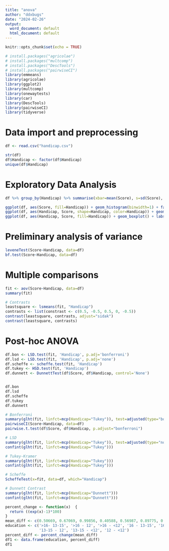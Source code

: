 ```yaml
---
title: "anova"
author: "ddxbugs"
date: "2024-02-26"
output:
  word_document: default
  html_document: default
---
```


```r
knitr::opts_chunk$set(echo = TRUE)
```


```r
# install.packages("agricolae")
# install.packages("multcomp")
# install.packages("DescTools")
# install.packages("pairwiseCI")
library(emmeans)
library(agricolae)
library(ggplot2)
library(multcomp)
library(onewaytests)
library(car)
library(DescTools)
library(pairwiseCI)
library(tidyverse)
```
# Data import and preprocessing
```r
df <- read.csv("handicap.csv")

str(df)
df$Handicap <- factor(df$Handicap)
unique(df$Handicap)
```
# Exploratory Data Analysis
```r
df %>% group_by(Handicap) %>% summarise(xbar=mean(Score), s=sd(Score), n=n())

ggplot(df, aes(Score, fill=Handicap)) + geom_histogram(binwidth=1) + facet_grid(~Handicap) + labs(x="Score", y="Frequency", title="Histogram by Handicap")
ggplot(df, aes(Handicap, Score, shape=Handicap, color=Handicap)) + geom_point(position="jitter") + labs(x="Handicap", y="Score", title="Scatter plot by Handicap")
ggplot(df, aes(Handicap, Score, fill=Handicap)) + geom_boxplot() + labs(x="Handicap", y="Score", title="Boxplot by Handicap")
```
# Preliminary analysis of variance
```r
leveneTest(Score~Handicap, data=df)
bf.test(Score~Handicap, data=df)
```
# Multiple comparisons
```r
fit <- aov(Score~Handicap, data=df)
summary(fit)

# Contrasts
leastsquare <- lsmeans(fit, "Handicap")
contrasts <- list(constrast <- c(0.5, -0.5, 0.5, 0, -0.5))
contrast(leastsquare, contrasts, adjust="sidak")
contrast(leastsquare, contrasts)
```

# Post-hoc ANOVA
```r

df.bon <- LSD.test(fit, 'Handicap', p.adj='bonferroni')
df.lsd <- LSD.test(fit, 'Handicap', p.adj='none')
df.scheffe <- scheffe.test(fit, 'Handicap')
df.tukey <- HSD.test(fit, 'Handicap')
df.dunnett <- DunnettTest(df$Score, df$Handicap, control='None')


df.bon
df.lsd
df.scheffe
df.tukey
df.dunnett

# Bonferroni
summary(glht(fit, linfct=mcp(Handicap="Tukey")), test=adjusted(type="bonferroni"))
pairwiseCI(Score~Handicap, data=df)
pairwise.t.test(df$Score, df$Handicap, p.adjust="bonferroni")

# LSD
summary(glht(fit, linfct=mcp(Handicap="Tukey")), test=adjusted(type="none"))
confint(glht(fit, linfct=mcp(Handicap="Tukey")))

# Tukey-Kramer
summary(glht(fit, linfct=mcp(Handicap="Tukey")))
confint(glht(fit, linfct=mcp(Handicap="Tukey")))

# Scheffe
ScheffeTest(x=fit, data=df, which="Handicap")

# Dunnett Contrast
summary(glht(fit, linfct=mcp(Handicap="Dunnett")))
confint(glht(fit, linfct=mcp(Handicap="Dunnett")))
```

```r
percent_change <- function(x)  {
  return ((exp(x)-1)*100)
}
mean_diff <- c(0.50669, 0.67069, 0.99856, 0.40588, 0.56987, 0.89775, 0.16400, 0.49187, 0.32787)
education <- c('>16- 13-15', '>16 - 12', '>16 - <12', '16 - 13-15', '16 - 12', '16 - <12', 
               '13-15 - 12', '13-15 - <12', '12 - <12')
percent_diff <- percent_change(mean_diff)
df1 <- data.frame(education, percent_diff)
df1


```

